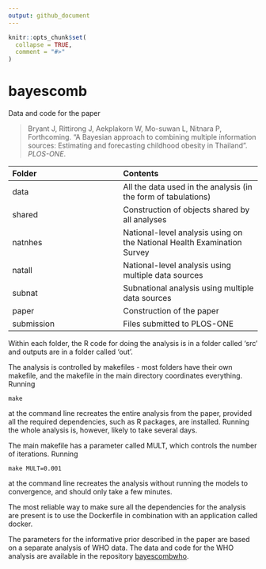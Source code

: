 ```yaml
---
output: github_document
---
```


<!-- README.md is generated from README.Rmd. Please edit that file -->

```r
knitr::opts_chunk$set(
  collapse = TRUE,
  comment = "#>"
)
```

# bayescomb

Data and code for the paper

> Bryant J, Rittirong J, Aekplakorn W, Mo-suwan L, Nitnara P, Forthcoming. "A Bayesian approach to combining multiple information sources: Estimating and forecasting childhood obesity in Thailand". *PLOS-ONE*.


| Folder | Contents |
|:-------|:---------|
| data | All the data used in the analysis (in the form of tabulations) |
| shared | Construction of objects shared by all analyses |
| natnhes | National-level analysis using on the National Health Examination Survey |
| natall | National-level analysis using multiple data sources |
| subnat | Subnational analysis using multiple data sources |
| paper | Construction of the paper |
| submission | Files submitted to PLOS-ONE |

Within each folder, the R code for doing the analysis is in a folder called 'src' and outputs are in a folder called 'out'.

The analysis is controlled by makefiles - most folders have their own makefile, and the makefile in the main directory coordinates everything.  Running

```
make
```

at the command line recreates the entire analysis from the paper, provided all the required dependencies, such as R packages, are installed. Running the whole analysis is, however, likely to take several days.

The main makefile has a parameter called MULT, which controls the number of iterations. Running

```
make MULT=0.001
```

at the command line recreates the analysis without running the models to convergence, and should only take a few minutes.

The most reliable way to make sure all the dependencies for the analysis are present is to use the Dockerfile in combination with an application called docker.

The parameters for the informative prior described in the paper are based on a separate analysis of WHO data. The data and code for the WHO analysis are available in the repository [bayescombwho](https://github.com/johnrbryant/bayescombwho).
